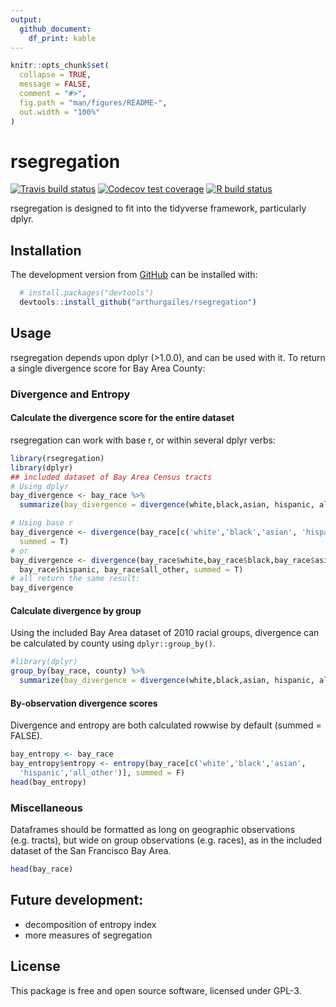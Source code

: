 ```yaml
---
output: 
  github_document:
    df_print: kable
---
```


<!-- README.md is generated from README.Rmd. Please edit that file -->

```r
knitr::opts_chunk$set(
  collapse = TRUE,
  message = FALSE,
  comment = "#>",
  fig.path = "man/figures/README-",
  out.width = "100%"
)
```

# rsegregation

<!-- badges: start -->
[![Travis build status](https://travis-ci.org/arthurgailes/rsegregation.svg?branch=master)](https://travis-ci.org/arthurgailes/rsegregation)
[![Codecov test coverage](https://codecov.io/gh/arthurgailes/rsegregation/branch/master/graph/badge.svg)](https://codecov.io/gh/arthurgailes/rsegregation?branch=master)
[![R build status](https://github.com/arthurgailes/rsegregation/workflows/R-CMD-check/badge.svg)](https://github.com/arthurgailes/rsegregation/actions)
<!-- badges: end -->

rsegregation is designed to fit into the tidyverse framework, particularly dplyr.

## Installation
<!--
You can install the released version of rsegregation from [CRAN](https://CRAN.R-project.org) with:

``` r
install.packages("rsegregation")
```
-->
The development version from [GitHub](https://github.com/) can be installed with:

``` r
  # install.packages("devtools")
  devtools::install_github("arthurgailes/rsegregation")
```

## Usage

rsegregation depends upon dplyr (>1.0.0), and can be used with it. To return a single divergence score for Bay Area County:

### Divergence and Entropy

#### Calculate the divergence score for the entire dataset

rsegregation can work with base r, or within several dplyr verbs:
```r
library(rsegregation)
library(dplyr)
## included dataset of Bay Area Census tracts
# Using dplyr
bay_divergence <- bay_race %>% 
  summarize(bay_divergence = divergence(white,black,asian, hispanic, all_other), summed = T)

# Using base r
bay_divergence <- divergence(bay_race[c('white','black','asian', 'hispanic', 'all_other')], 
  summed = T)
# or
bay_divergence <- divergence(bay_race$white,bay_race$black,bay_race$asian, 
  bay_race$hispanic, bay_race$all_other, summed = T)
# all return the same result:
bay_divergence
```

#### Calculate divergence by group

Using the included Bay Area dataset of 2010 racial groups, divergence can be calculated by county using `dplyr::group_by()`.
```r
#library(dplyr)
group_by(bay_race, county) %>% 
  summarize(bay_divergence = divergence(white,black,asian, hispanic, all_other, summed = T))
```

#### By-observation divergence scores
Divergence and entropy are both calculated rowwise by default (summed = FALSE).
```r
bay_entropy <- bay_race
bay_entropy$entropy <- entropy(bay_race[c('white','black','asian',
  'hispanic','all_other')], summed = F)
head(bay_entropy)
```

### Miscellaneous

Dataframes should be formatted as long on geographic observations (e.g. tracts), but wide on group observations (e.g. races), as in the included dataset of the San Francisco Bay Area.

```r
head(bay_race)
```


## Future development:
 
* decomposition of entropy index
* more measures of segregation

## License
This package is free and open source software, licensed under GPL-3. 
